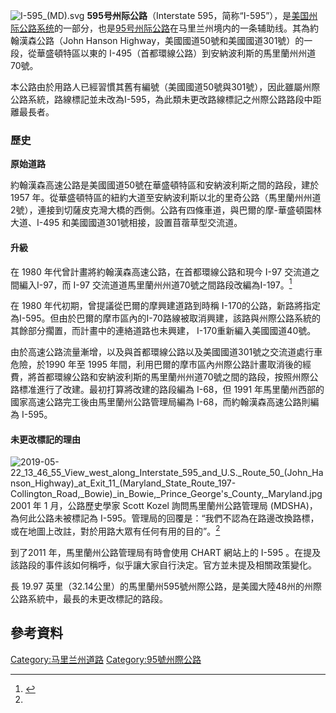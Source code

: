 [[File:I-595_(MD).svg|right]] 
'''595号州际公路'''（Interstate 595，简称“I-595”），是[[美国州际公路系统|美国州际公路系统]]的一部分，也是[[95号州际公路|95号州际公路]]在马里兰州境内的一条辅助线。其為約翰漢森公路（John Hanson Highway，美國國道50號和美國國道301號）的一段，從華盛頓特區以東的 I-495（首都環線公路）到安納波利斯的馬里蘭州州道 70號。

本公路由於用路人已經習慣其舊有編號（美國國道50號與301號），因此雖屬州際公路系統，路線標記並未改為I-595，為此類未更改路線標記之州際公路路段中距離最長者。

===歷史===
{{infobox road small
|state=MD
|type=I
|route=595
|location=[[New_Carrollton,_Maryland|New Carrollton]] – [[Annapolis,_Maryland|Annapolis]]
|length_mi=19.97
|length_ref=<ref name="Maryland HLR" />
|length_round=2
|formed=
}}


'''原始道路'''

約翰漢森高速公路是美國國道50號在華盛頓特區和安納波利斯之間的路段，建於 1957 年。從華盛頓特區的紐約大道至安納波利斯以北的里奇公路（馬里蘭州州道2號），連接到切薩皮克灣大橋的西側。公路有四條車道，與巴爾的摩-華盛頓園林大道、I-495 和美國國道301號相接，設置苜蓿草型交流道。

====升級====

在 1980 年代曾計畫將約翰漢森高速公路，在首都環線公路和現今 I-97 交流道之間編入I-97，而 I-97 交流道道馬里蘭州州道70號之間路段改編為I-197。<ref>{{cite web|url=//nwindianahwys.homestead.com/i97_1982.html |title=I-97 and all its 3DI's at it Zenith in Planning circa 1982 |date=February 8, 2004 |url-status=dead |archive-url=https://web.archive.org/web/20040208011509/http://nwindianahwys.homestead.com/i97_1982.html |archive-date=February 8, 2004 }}</ref>

在 1980 年代初期，曾提議從巴爾的摩興建道路到時稱 I-170的公路，新路將指定為I-595。但由於巴爾的摩市區內的I-70路線被取消興建，該路與州際公路系統的其餘部分擱置，而計畫中的連絡道路也未興建， I-170重新編入美國國道40號。

由於高速公路流量漸增，以及與首都環線公路以及美國國道301號之交流道處行車危險，於1990 年至 1995 年間，利用巴爾的摩市區內州際公路計畫取消後的經費，將首都環線公路和安納波利斯的馬里蘭州州道70號之間的路段，按照州際公路標准進行了改建。最初打算將改建的路段編為 I-68，但 1991 年馬里蘭州西部的國家高速公路完工後由馬里蘭州公路管理局編為 I-68，而約翰漢森高速公路則編為 I-595。

====未更改標記的理由====
[[File:2019-05-22_13_46_55_View_west_along_Interstate_595_and_U.S._Route_50_(John_Hanson_Highway)_at_Exit_11_(Maryland_State_Route_197-Collington_Road,_Bowie)_in_Bowie,_Prince_George's_County,_Maryland.jpg|thumb]]
2001 年 1 月，公路歷史學家 Scott Kozel 詢問馬里蘭州公路管理局 (MDSHA)，為何此公路未被標記為 I-595。管理局的回覆是：“我們不認為在路邊改換路標，或在地圖上改註，對於用路大眾有任何有用的目的”。<ref name="roads" />

到了2011 年，馬里蘭州公路管理局有時會使用 CHART 網站上的 I-595 。在提及該路段的事件該如何稱呼，似乎讓大家自行決定。官方並未提及相關政策變化。

長 19.97 英里（32.14公里）的馬里蘭州595號州際公路，是美國大陸48州的州際公路系統中，最長的未更改標記的路段。

==參考資料==
{{reflist}}
{{95号州际公路及其辅助线}}
[[Category:马里兰州道路|Category:马里兰州道路]]
[[Category:95號州際公路|Category:95號州際公路]]